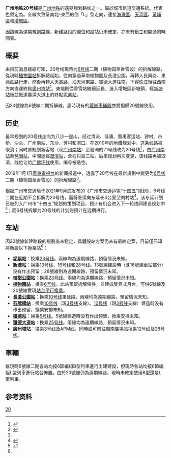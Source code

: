 {{Future public transportation}}
{{NoteTA
|G1=Unit
|G2=Railway
}}
{{Infobox rail system-route
|rail_name=广州地铁20号线
|other_name=
|banner_color={{广州地铁标志色|20}}
|image=
|caption=
|locale=[[中国|中国]][[广东省|广东省]][[广州市|广州市]]
|service_type=[[城市轨道交通系统|城市轨道交通系统]]
|network=[[广州地铁|广州地铁]]
|status=规划中
|start=[[广州塔站_(地铁)|广州塔站]]
|end=[[坭紫站|坭紫站]]
|begin_operation=
|system_length=<!-- 17.5[[公里|公里]] -->
|lines=[[双线铁路|双线]]
|character=
|stations=
|rollingstock=
|fleet_size=
|max_speed=
|track_gauge={{标准轨}}
|block_signal=
|engine=
|electrified=
|depot=[[蘿崗車輛段|蘿崗車輛段]]
|owner=
|operator=
|route_map=
<!--{{BS-table3}}
{{广州地铁20号线RDT}}
{{end box}}-->
}}
'''广州地铁20号线'''是[[广州地铁|广州地铁]]的遠期规划路线之一。屬於城市軌道交通系統。代表色暫定為{{font color | {{广州地铁标志色|20}} | 品紅色}}。全線大致呈南北-東西的倒「L」型走向，連接[[海珠區|海珠區]]、[[天河區|天河區]]、[[黃埔區|黃埔區]]和[[增城區|增城區]]。

因該線為遠期規劃路線，新建路段的線位和設站仍未確定，亦未有動工和開通的時間表。

== 概要 ==
由目前消息總結可知，20号线現時为[[廣州地鐵6號線|6号线]]二期（植物园至香雪段）的拆解線路，從現時[[植物園站_(廣州)|植物園站]]拆解點起始，往南穿過華南植物園及長湴公園，再轉入長興路、東莞莊路行走，然後再轉入天壽路，沿天河東路、獵德大道往南，下穿珠江後往西南方向直達終點[[廣州塔站_(地鐵)|廣州塔站]]<ref name="20號線">{{Cite web |url=http://www.sohu.com/a/286777375_120053273 |title=地铁6号线再次拆解！二期变成20号线，萝岗直达广州塔！ |accessdate=2019-05-07 |work=www.sohu.com |archive-date=2019-05-07 |archive-url=https://web.archive.org/web/20190507094458/http://www.sohu.com/a/286777375_120053273 |dead-url=no }}</ref>。東端則從香雪站繼續延長，進入增城區新塘鎮，經[[新塘站_(廣州地鐵)|新塘站]]後並抵達廣深大道上的終點[[坭紫站|坭紫站]]。

因20號線為6號線二期拆解線，屆時現有的[[蘿崗車輛段|蘿崗車輛段]]亦將撥歸20號線使用。
== 历史 ==
最早规划的20号线走向为八沙—靈山，经过清流、低涌、番禺客运站、钟村、市桥、沙头、广州南站、东沙、芳村和滘口。在2010年的地鐵规划中，这条线路被取消；同时原规划新客站（现[[广州南站|广州南站]]）至琶洲的21号线改为20号线<ref>{{Cite news |url=http://gd.sohu.com/20091027/n267765263.shtml |title=广州后年或开建地铁21号线 |author=李佳文 |work=羊城晚报 |date=2009-10-27 |via=搜狐网 |accessdate=2021-10-11 |archive-date=2021-10-11 |archive-url=https://web.archive.org/web/20211011094600/http://gd.sohu.com/20091027/n267765263.shtml }}</ref>，由[[广州南站_(地铁)|广州南站]]至[[琶洲站|琶洲站]]，中間途經[[瀝滘站|瀝滘站]]，全程只設三站。后来规划再次变更，该线路再被取消，线位让给[[广佛环线|广佛环线]]使用，编号被悬空。

2019年1月1日[[廣東電視台|廣東電視台]]的新闻报道中，透露了20号线在最新規劃中變更为[[廣州地鐵6號線|6号线]]二期（植物园至香雪段）的拆解線路<ref name="20號線" />。

根据广州市交通局于2021年9月底发布的《广州市交通运输“[[中华人民共和国国民经济和社会发展第十四个五年规划和2035年远景目标纲要|十四五]]”规划》，6号线二期在近期不会拆解为20号线，而将继续向东延长4公里至刘村站<ref>{{Cite web |title=广州市交通运输“十四五”规划 |url=http://jtj.gz.gov.cn/attachment/6/6981/6981953/7822200.pdf |access-date=2021-10-10 |date=2021-09-29 |publisher=广州市交通运输局 |archive-url=https://web.archive.org/web/20211010024956/http://jtj.gz.gov.cn/attachment/6/6981/6981953/7822200.pdf |archive-date=2021-10-10 |dead-url=no }}</ref>。该东延计划已被列入广州市“十四五”规划的策划项目，预计有机会进入下一轮线网建设规划中<ref>{{Cite news |url=https://news.dayoo.com/guangzhou/202110/10/139995_54075095.htm |title=“十四五”时期广州拟建9条地铁，有你家门口的吗？ |author=李天研 |work=广州日报 |date=2021-10-10}}</ref>；而6号线拆解为20号线的计划则预计在远期进行。

== 车站 ==
因20號線新建路段的規劃尚未穩定，具體設站方案仍未有最終定案，目前僅已知將新設以下換乘站<ref name="20號線" />：
* '''[[坭紫站|坭紫站]]'''：换乘[[广州地铁23号线|23号线]]。兩線均為遠期線路，預留情況未知。
* '''[[新塘站_(廣州地鐵)|新塘站]]'''：换乘[[广州地铁13号线|13号线]]、[[广州地铁16号线|16号线]]和[[广州地铁28号线|28号线]]。13號線建設時（含16號線車站部分）没有作出预留；28號線則為遠期線路，預留情況未知。
* '''[[植樹公園站|植樹公園站]]'''：换乘[[广州地铁23号线|23号线]]。兩線均為遠期線路，預留情況未知。
* '''[[植物園站_(廣州)|植物園站]]'''：换乘[[广州地铁6号线|6号线]]。此站預留拆解條件，並建成雙島式月台，可供6號線及20號線實現[[跨月台轉車|站台平行換乘]]。
* '''[[長湴公園站|長湴公園站]]'''：换乘[[广州地铁10号线|10号线]]東延段。兩線均為遠期線路，預留情況未知。
* '''[[石牌橋站|石牌橋站]]'''：换乘[[广州地铁10号线|10号线]]（現[[广州地铁3号线|3号线]]支線）。[[广州地铁10号线|10号线]]（現[[广州地铁3号线|3号线]]支線）建造時没有作出预留，換乘安排未知。
* '''[[獵德站|獵德站]]'''：换乘[[广州地铁5号线|5号线]]。5號線建造時没有作出预留，換乘安排未知。
* '''[[獵德大道站|獵德大道站]]'''：换乘[[广州地铁25号线|25号线]]。兩線均為遠期線路，預留情況未知。
* '''[[廣州塔站|廣州塔站]]'''：换乘[[广州地铁3号线|3号线]]及[[珠江新城旅客自動輸送系統|APM线]]，同時或可前往[[嶺南廣場站|嶺南廣場站]]換乘[[广州地铁12号线|12号线]]及[[广州地铁28号线|28号线]]。

== 車輛 ==
雖現時6號線二期各站均按6節編組B型列車進行土建建設，但現時各站均按6節編組L型列車進行站台佈置。由於20號線仍為遠期線路，現時未確定使用B型還是L型列車。

== 参考资料 ==
{{Reflist}}

{{广州轨道交通}}
[[Category:廣州地鐵路線|20]]